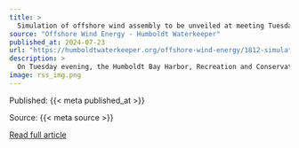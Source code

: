 ```yaml
---
title: >
  Simulation of offshore wind assembly to be unveiled at meeting Tuesday
source: "Offshore Wind Energy - Humboldt Waterkeeper"
published_at: 2024-07-23
url: "https://humboldtwaterkeeper.org/offshore-wind-energy/1812-simulation-of-offshore-wind-assembly-to-be-unveiled-at-meeting-tuesday-2"
description: >
  On Tuesday evening, the Humboldt Bay Harbor, Recreation and Conservation District will provide an additional look at how exactly the offshore wind project slated for waters roughly 20 miles west of Eureka could proceed.The Harbor District is holding a community meeting to show simulations of future operations at the Humboldt Bay Offshore Wind Heavy Lift Multipurpose Marine Terminal, located between the town of Samoa and Tuluwat Island, from a few angles.“We’re really excited for the public to see this,” said Chris Mikkelsen, the Harbor District’s executive director. While drafts of the site plan have been available to view for quite some time, these images are new.The planned 180-acre terminal is set to host the staging, storing and manufacturing of components and assembly of massive turbines. These will be then towed and installed in lease areas in the Pacific Ocean, like one roughly 20 miles west of Eureka and other projects off the coasts of California and Oregon.How large the turbines built locally will be is still to be determined, but they could reach around 900 feet high. Humboldt Waterkeeper, a local environmental advocacy organization, noted this is about three times taller than the former pulp mill smokestack in Samoa. The terminal will be built on what was once part of the former Hammond Lumber Mill.Keep Reading
image: rss_img.png
---
```



  Published: {{< meta published_at >}}
  

  Source: {{< meta source >}}
  

  [Read full article]({{< meta url >}}){target='blank'}
  

